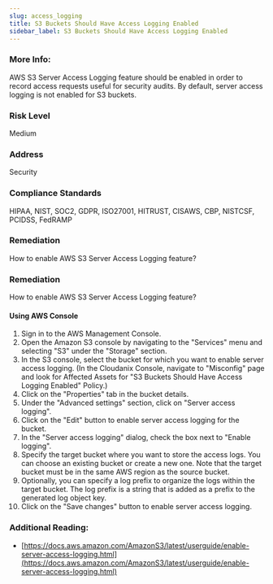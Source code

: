 ```yaml
---
slug: access_logging
title: S3 Buckets Should Have Access Logging Enabled
sidebar_label: S3 Buckets Should Have Access Logging Enabled
---
```


### More Info:

AWS S3 Server Access Logging feature should be enabled in order to record access requests useful for security audits. By default, server access logging is not enabled for S3 buckets.

### Risk Level

Medium

### Address

Security

### Compliance Standards

HIPAA, NIST, SOC2, GDPR, ISO27001, HITRUST, CISAWS, CBP, NISTCSF, PCIDSS, FedRAMP

### Remediation

How to enable AWS S3 Server Access Logging feature?

### Remediation

How to enable AWS S3 Server Access Logging feature?

#### Using AWS Console

1. Sign in to the AWS Management Console.
2. Open the Amazon S3 console by navigating to the "Services" menu and selecting "S3" under the "Storage" section.
3. In the S3 console, select the bucket for which you want to enable server access logging.
    (In the Cloudanix Console, navigate to "Misconfig" page and look for Affected Assets for "S3 Buckets Should Have Access Logging Enabled" Policy.)
4. Click on the "Properties" tab in the bucket details.
5. Under the "Advanced settings" section, click on "Server access logging".
6. Click on the "Edit" button to enable server access logging for the bucket.
7. In the "Server access logging" dialog, check the box next to "Enable logging".
8. Specify the target bucket where you want to store the access logs. You can choose an existing bucket or create a new one. Note that the target bucket must be in the same AWS region as the source bucket.
9. Optionally, you can specify a log prefix to organize the logs within the target bucket. The log prefix is a string that is added as a prefix to the generated log object key.
10. Click on the "Save changes" button to enable server access logging.

### Additional Reading:

- [https://docs.aws.amazon.com/AmazonS3/latest/userguide/enable-server-access-logging.html](https://docs.aws.amazon.com/AmazonS3/latest/userguide/enable-server-access-logging.html) 

